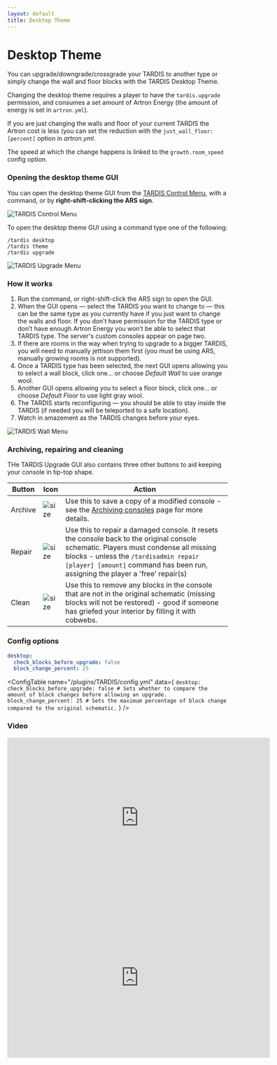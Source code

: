 ```yaml
---
layout: default
title: Desktop Theme
---
```



# Desktop Theme

You can upgrade/downgrade/crossgrade your TARDIS to another type or simply change the wall and floor blocks with the
TARDIS Desktop Theme.

Changing the desktop theme requires a player to have the `tardis.upgrade` permission, and consumes a set amount of
Artron Energy (the amount of energy is set in `artron.yml`).

If you are just changing the walls and floor of your current TARDIS the Artron cost is less (you can set the reduction
with the `just_wall_floor: [percent]` option in _artron.yml_.

The speed at which the change happens is linked to the `growth.room_speed` config option.

### Opening the desktop theme GUI

You can open the desktop theme GUI from the [TARDIS Control Menu](control-menu), with a command, or by **right-shift-clicking the ARS sign**.

![TARDIS Control Menu](/images/docs/control_menu_desktop.jpg)

To open the desktop theme GUI using a command type one of the following:

    /tardis desktop
    /tardis theme
    /tardis upgrade

![TARDIS Upgrade Menu](/images/docs/desktop_theme_gui.jpg)

### How it works

1. Run the command, or right-shift-click the ARS sign to open the GUI.
2. When the GUI opens — select the TARDIS you want to change to — this can be the same type as you currently have if you
   just want to change the walls and floor. If you don’t have permission for the TARDIS type or don’t have enough Artron
   Energy you won’t be able to select that TARDIS type. The server's custom consoles appear on page two.
3. If there are rooms in the way when trying to upgrade to a bigger TARDIS, you will need to manually jettison them
   first (you must be using ARS, manually growing rooms is not supported).
4. Once a TARDIS type has been selected, the next GUI opens allowing you to select a wall block, click one... or choose _Default Wall_ to use orange wool.
5. Another GUI opens allowing you to select a floor block, click one... or choose _Default Floor_ to use light gray wool.
6. The TARDIS starts reconfiguring — you should be able to stay inside the TARDIS (if needed you will be teleported to a
   safe location).
7. Watch in amazement as the TARDIS changes before your eyes.

![TARDIS Wall Menu](/images/docs/wall_menu.jpg)

### Archiving, repairing and cleaning

THe TARDIS Upgrade GUI also contains three other buttons to aid keeping your console in tip-top shape.

| Button     | Icon                                                                                                                            | Action                                                                                                                                                                                                                                                          |
|------------|---------------------------------------------------------------------------------------------------------------------------------|-----------------------------------------------------------------------------------------------------------------------------------------------------------------------------------------------------------------------------------------------------------------|
| Archive    | ![size](https://github.com/eccentricdevotion/TARDIS-Resource-Pack/raw/master/assets/tardis/textures/item/gui/theme/archive.png) | Use this to save a copy of a modified console - see the [Archiving consoles](archive) page for more details.                                                                                                                                               |
| Repair     | ![size](https://github.com/eccentricdevotion/TARDIS-Resource-Pack/raw/master/assets/tardis/textures/item/gui/theme/repair.png)  | Use this to repair a damaged console. It resets the console back to the original console schematic. Players must condense all missing blocks - unless the `/tardisadmin repair [player] [amount]` command has been run, assigning the player a 'free' repair(s) |
| Clean      | ![size](https://github.com/eccentricdevotion/TARDIS-Resource-Pack/raw/master/assets/tardis/textures/item/gui/theme/clean.png)   | Use this to remove any blocks in the console that are not in the original schematic (missing blocks will not be restored) - good if someone has griefed your interior by filling it with cobwebs.                                                               |

### Config options

```yaml title="/plugins/TARDIS/config.yml"
desktop:
  check_blocks_before_upgrade: false
  block_change_percent: 25
```

<ConfigTable name="/plugins/TARDIS/config.yml" data={
    `
    desktop:
      check_blocks_before_upgrade: false # Sets whether to compare the amount of block changes before allowing an upgrade.
      block_change_percent: 25 # Sets the maximum percentage of block change compared to the original schematic.
    `
} />

### Video

<iframe width="600" height="366" src="https://www.youtube.com/embed/g-tHLnpR8oY?rel=0" frameborder="0" allowfullscreen></iframe><iframe src="https://player.vimeo.com/video/104995044" width="600" height="366" frameborder="0" webkitallowfullscreen mozallowfullscreen allowfullscreen></iframe>

